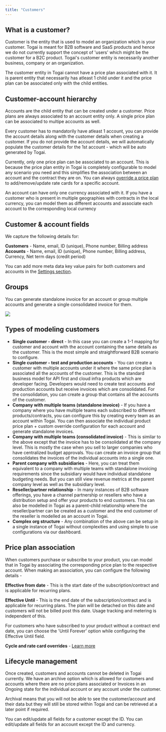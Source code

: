 ```yaml
---
title: "Customers"
---
```


## What is a customer?
Customer is the entity that is used to model an organization which is your customer. Togai is meant for B2B software and SaaS products and hence we do not currently support the concept of 'users' which might be the customer for a B2C product. Togai's customer entity is necessarily another business, company or an organization.

<Note>The customer entity in Togai cannot have a price plan associated with it. It is parent entity that necessarily has atleast 1 child under it and the price plan can be associated only with the child entities.</Note>

## Customer-account hierarchy
Accounts are the child entity that can be created under a customer. Price plans are always associated to an account entity only. A single price plan can be associated to multipe accounts as well.

<Note>Every customer has to mandatorily have atleast 1 account, you can provide the account details along with the customer details when creating a customer. If you do not provide the account details, we will automatically populate the customer details for the 1st account - which will be auto generated by Togai. </Note>

<Warning>Currently, only one price plan can be associated to an account. This is because the price plan entity in Togai is completely configurable to model any scenario you need and this simplifies the association between an account and the contract they are on. You can always [override a price plan](/docs/price-plan-overrides) to add/remove/update rate cards for a specific account.</Warning>

<Tip> An account can have only one currency associated with it. If you have a customer who is present in multiple geographies with contracts in the local currency, you can model them as different accounts and associate each account to the corresponding local currency </Tip>

## Customer & account fields
We capture the following details for:

**Customers** - Name, email, ID (unique), Phone number, Billing address <br />
**Accounts** - Name, email, ID (unique), Phone number, Billing address, Currency, Net term days (credit period)

You can add more meta data key value pairs for both customers and accounts in the [Settings section](/docs/settings).

## Groups

You can generate standalone invoice for an account or group multiple accounts and generate a single consolidated invoice for them.

<Frame caption="Customer account relationship">
  <img src="/docs/images/customer-account-entities.png" />
</Frame>

## Types of modeling customers
* **Single customer - direct** - In this case you can create a 1-1 mapping for customer and account with the account containing the same details as the customer. This is the most simple and straightforward B2B scenario to configure.
* **Single customer - test and production accounts** - You can create a customer with multiple accounts under it where the same price plan is associated all the accounts of the customer. This is the standard business model for API first and cloud infra products which are developer facing. Developers would need to create test accounts and production accounts but receive invoices which are consolidated. For the consolidation, you can create a group that contains all the accounts of the customer.
* **Company with multiple teams (standalone invoice)** - If you have a company where you have multiple teams each subscribed to different products/contracts, you can configure this by creating every team as an account within Togai. You can then associate the individual product price plan + custom override configuration for each account and generate standalone invoices.
* **Company with multiple teams (consolidated invoice)** - This is similar to the above except that the invoice has to be consolidated at the company level. This is mostly the case when you sell to larger companies who have centralized budget approvals. You can create an invoice group that consolidates the invoices of the individual accounts into a single one.
* **Parent company with subsidiaries** - Here, you can treat them equivalent to a company with multiple teams with standalone invoicing requirements since the subsidiary would have individual standalone budgeting needs. But you can still view revenue metrics at the parent company level as well as the subsidiary level.
* **Reseller/partner relationship** - In many instances of B2B software offerings, you have a channel partnership or resellers who have a distribution setup and offer your products to end customers. This can also be modelled in Togai as a parent-child relationship where the reseller/partner can be created as a customer and the end customer of the reseller is modelled as an account in Togai.
* **Complex org structure** - Any combination of the above can be setup in a single instance of Togai without complexities and using simple to use configurations via our dashboard.


## Price plan association
When customers purchase or subscribe to your product, you can model that in Togai by associating the corresponding price plan to the respective account. When making an association, you can configure the following details - 

**Effective from date** - This is the start date of the subscription/contract and is applicable for recurring plans. <br />

**Effective Until** - This is the end date of the subscription/contract and is applicable for recurring plans. The plan will be detached on this date and customers will not be billed post this date. Usage tracking and metering is independent of this. <br />

<Tip>For customers who have subscribed to your product without a contract end date, you can choose the 'Until Forever' option while configuring the Effective Until field.</Tip>


**Cycle and rate card overrides** - [Learn more](/docs/price-plan-overrides)

## Lifecycle management

Once created, customers and accounts cannot be deleted in Togai currently. We have an archive option which is allowed for customers and accounts where there are no price plans associated or Invoices in an Ongoing state for the individual account or any account under the customer.

Archival means that you will not be able to see the customer/account and their data but they will still be stored within Togai and can be retrieved at a later point if required.

You can edit/update all fields for a customer except the ID. You can edit/update all fields for an account except the ID and currency.